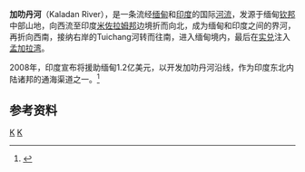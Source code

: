 {{Geobox | River
<!-- *** Heading *** -->
| name                      = Kaladan
| native_name               = {{my|ကုလားတန်မြစ်}}
| other_name                = Beino, Bieno 
| other_name1                = Boinu 
| other_name2              = Tuipui
| other_name3              = Kolodyne
| category                  = 
<!-- *** Image *** -->
| image                     = Kit SaPa Nadi River.jpg
| image_caption             = Kaladan river 
<!-- *** Name *** -->
| etymology                 = 
| nickname                  = 
<!-- *** Country etc. *** -->
| country                   = [[缅甸|缅甸]]
| country1                  = [[印度|印度]]
| state                     = [[Chin_State|Chin State]]
| state1                     = [[Rakhine_State|Rakhine State]]
| state2                     = [[Mizoram|Mizoram]]
<!-- *** Locations *** -->
| source                    = west flank of Mount Zinghmu
| source_location           = [[Chin_Hills|Chin Hills]]
| source_region             = [[Chin_State|Chin State]]
| source_country            = Myanmar
| source_elevation          =2564
| source_lat_d              = 22
| source_lat_m              = 49
| source_lat_s              = 28
| source_lat_NS             = N
| source_long_d             = 93
| source_long_m             = 31
| source_long_s             = 57
| source_long_EW            = E
| mouth                     = [[Sittwe|Sittwe]]
| mouth_location            = [[Bay_of_Bengal|Bay of Bengal]]
| mouth_country             = Myanmar
| mouth_elevation           = 0
| mouth_lat_d                 = 20
| mouth_lat_m                 = 06
| mouth_lat_s                 = 00
| mouth_lat_NS                = N
| mouth_long_d                = 92
| mouth_long_m                = 54
| mouth_long_s                = 09
| mouth_long_EW               = E
<!-- *** Tributaries *** -->
| tributary_left              = Twe River
| tributary_left1             = Mi River
| tributary_left2             = Kalabon River
| tributary_left3             = Kyegu River
| tributary_right             = Chal River
| tributary_right1            = Tyao River
| tributary_right2            = Tuichang
| tributary_right3            = [[Mat_River_(India)|Mat River]]
| tributary_right4            = Kawrthingdeng River
<!-- *** Dimensions *** -->
| length                    =
| width                     = 
| depth                     = 
| watershed                 = 
| discharge                 = 3468
| discharge_location        = 
<!-- *** Free frields *** -->
| free                      = 
<!-- *** Maps *** -->
| map                       =
| map_caption               =
| map_locator               = 
<!-- *** Websites *** -->
| commons                   = 
| statistics                = 
| website                   = 
<!-- *** Footnotes *** -->
| footnotes                 = 
}}

'''加叻丹河'''（Kaladan River），是一条流经[[缅甸|缅甸]]和[[印度|印度]]的国际[[河流|河流]]，发源于缅甸[[钦邦|钦邦]]中部山地，向西流至印度[[米佐拉姆邦|米佐拉姆邦]]边境折而向北，成为缅甸和印度之间的界河，再折向西南，接纳右岸的Tuichang河转而往南，进入缅甸境内，最后在[[实兑|实兑]]注入[[孟加拉湾|孟加拉湾]]。

2008年，印度宣布将援助缅甸1.2亿美元，以开发加叻丹河沿线，作为印度东北内陆诸邦的通海渠道之一。<ref>{{Cite web |url=http://cn.chinareviewnews.com/doc/1006/1/1/2/100611264.html?coluid=7&kindid=0&docid=100611264 |title=中评社·印度和缅甸签署巨额双边协议 |accessdate=2009-06-20 |archive-date=2016-03-05 |archive-url=https://web.archive.org/web/20160305151335/http://cn.chinareviewnews.com/doc/1006/1/1/2/100611264.html?coluid=7&kindid=0&docid=100611264 |dead-url=no }}</ref>

== 参考资料 ==
{{reflist}}

[[Category:缅甸河流|K]]
[[Category:米佐拉姆邦河流|K]]
{{india-geo-stub}}
{{myanmar-geo-stub}}